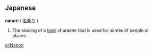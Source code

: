 ==Japanese==
'''nanori''' ( [[名乗り]] )
#The reading of a [[kanji]] character that is used for names of people or places.

[[pl:Nanori]]